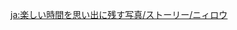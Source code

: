 {{TPRGT Story
|character          = Nilou
|date               = 2022-12-03
|zh                 = 
;今天是妮露的生日哦，我们快去为她庆祝吧！
:'''派蒙：'''妮露，你刚刚跳的这支舞和正式演出时的感觉不太一样呢！
:'''妮露：'''嗯…平常练习时，我会根据当下的心情对舞步做一些改编。
:'''妮露：'''对了，旅行者。你要不要也一起？
:'''旅行者：'''欸？可是我不会跳须弥的舞…
:'''妮露：'''没关系，请站到这里来。
:'''妮露：'''你看，净善宫旁的那棵大树变得那么小，城里的吆喝声传到这儿也变得模模糊糊。
:'''妮露：'''此刻没有别人，连湖中的鱼儿都去休息了，只有花草和月亮作为你的观众。
:'''妮露：'''这种时候最适合尽情跳舞了！
:'''旅行者：'''妮露…
:'''妮露：'''不必担心动作是否优美，你的舞蹈是独属于你自己的「语言」。试试看！我会认真去理解的。
|dialogue_review_zh = 「不必担心动作是否优美，你的舞蹈是独属于你自己的『语言』。试试看！我会认真去理解的。」
|en                 =
;Today is [[Nilou]]'s birthday, let's go and celebrate with her!
:'''Paimon:''' Nilou, the dance you just did felt kind of different from your official performance!
:'''Nilou:''' Yeah... Usually, when I'm practicing, I try to adapt the dance according to how I feel in the moment.
:'''Nilou:''' Oh right, Traveler. Would you like to dance together?
:'''Traveler:''' Eh? But I don't know any Sumeru dances...
:'''Nilou:''' Don't worry. Please stand here.
:'''Nilou:''' Look. The tree by the [[Sanctuary of Surasthana]] seems so tiny from here. The sounds and bustle of the city are also muffled now.
:'''Nilou:''' There's no one else here. Even the fishes in the lake have gone to sleep. Only the surrounding plants and the moon are your captive audience.
:'''Nilou:''' It's the perfect time to dance your heart out!
:'''Traveler:''' Nilou...
:'''Nilou:''' Don't worry about how graceful your movements might look. Your dance is a unique "language" that belongs only to you. Just give it a try! I'll try my best to understand it.
|dialogue_review_en = "Don't worry about how graceful your movements might look. Your dance is a unique 'language' that belongs only to you. Just give it a try! I'll try my best to understand it."
}}


<!-- interwikis -->
[[ja:楽しい時間を思い出に残す写真/ストーリー/ニィロウ]]